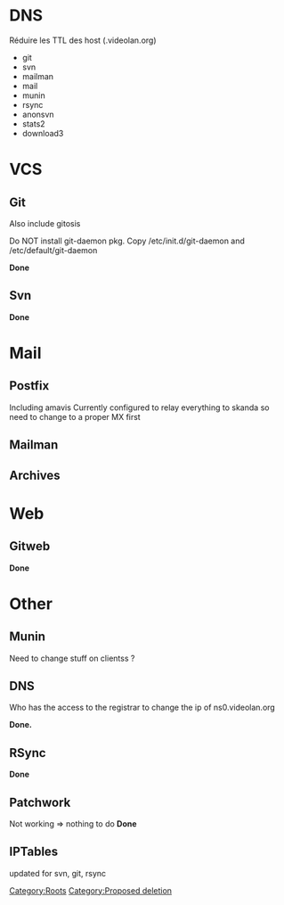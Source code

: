 {{Historical}}

= DNS =
Réduire les TTL des host (.videolan.org)
* git
* svn
* mailman
* mail
* munin
* rsync
* anonsvn
* stats2
* download3


= VCS  =

== Git  ==

Also include gitosis 

Do NOT install git-daemon pkg.&nbsp;Copy /etc/init.d/git-daemon and /etc/default/git-daemon 

'''Done'''

== Svn  ==
'''Done'''

= Mail  =

== Postfix  ==

Including amavis
Currently configured to relay everything to skanda so need to change to a proper MX first

== Mailman  ==

== Archives  ==

= Web  =

== Gitweb  ==

'''Done'''


= Other  =

== Munin  ==

Need to change stuff on clientss&nbsp;? 

== DNS  ==

Who has the access to the registrar to change the ip of ns0.videolan.org

'''Done.'''

== RSync  ==

'''Done'''

== Patchwork  ==

Not working =&gt; nothing to do 
'''Done'''


== IPTables ==
updated for svn, git, rsync

[[Category:Roots]]
[[Category:Proposed deletion]]
